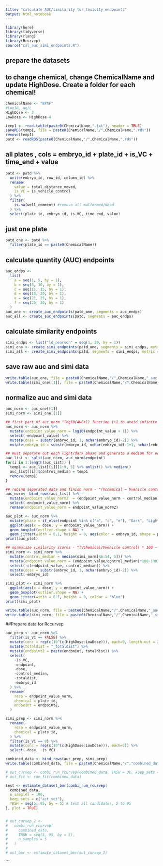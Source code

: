 ```yaml
---
title: "calculate AUC/similarity for toxicity endpoints"
output: html_notebook
---
```


```r

library(here)
library(tidyverse)
library(rlang)
library(Rcurvep)
source("cal_auc_simi_endpoints.R")

```

## prepare the datasets
## to change chemical, change ChemicalName and update HighDose. Create a folder for each chemical!

```r
ChemicalName <- "BPAF"
#Log10, ug/L
HighDose <- 3
LowDose <- HighDose-4
```


```r
temp1 <- read.table(paste0(ChemicalName,".txt"), header = TRUE)
saveRDS(temp1, file = paste0(ChemicalName,"/",ChemicalName,".rds"))
remove(temp1)
patd <- readRDS(paste0(ChemicalName,"/",ChemicalName,".rds"))
```

## all plates , cols = embryo_id + plate_id + is_VC + time_end + value
```r
patd <- patd %>%
  unite(embryo_id, row_id, column_id) %>%
  rename(
    value = total_distance_moved,
    is_VC = is_vehicle_control
  ) %>%
  filter(
    is.na(well_comment) #remove all malformed/dead
  ) %>%
  select(plate_id, embryo_id, is_VC, time_end, value)
```

## just one plate
```r
patd_one <- patd %>%
  filter(plate_id == paste0(ChemicalName))
```

## calculate quantity (AUC) endpoints
```r
auc_endps <-
  list(
    a = seq(1, 5, by = 1),
    b = seq(6, 10, by = 1),
    c = seq(11, 15, by = 1),
    d = seq(16, 20, by = 1),
    e = seq(21, 25, by = 1),
    f = seq(26, 30, by = 1)
  )
auc_one <- create_auc_endpoints(patd_one, segments = auc_endps)
auc_all <- create_auc_endpoints(patd, segments = auc_endps)
```

## calculate similarity endpoints
```r
simi_endps <- list("ld_pearson" = seq(1, 20, by = 1))
simi_one <- create_simi_endpoints(patd_one, segments = simi_endps, metric = "pearson")
simi_all <- create_simi_endpoints(patd, segments = simi_endps, metric = "pearson")

```

## save raw auc and simi data
```r
write.table(auc_one, file = paste0(ChemicalName,"/",ChemicalName,"_auc.txt"))
write.table(simi_one[[1]], file = paste0(ChemicalName,"/",ChemicalName,"_simi.txt"))

```

## normalize auc and simi data
```r
auc_norm <- auc_one[[1]]
simi_norm <- simi_one[[1]]

## first part of auc norm "log10(AUC+1) function (+1 to avoid infinite values with an AUC of 0)"
auc_norm <- auc_norm %>%
  mutate(endpoint_value_norm = log10(endpoint_value + 1)) %>%
  select(-endpoint_value) %>%
  mutate(dose = substr(embryo_id, 1, nchar(embryo_id)-2)) %>%
  mutate(embryo_id = substr(embryo_id, nchar(embryo_id)-1+1, nchar(embryo_id)))

## must separate out each light/dark phase and generate a median for each phase
auc_list <- split(auc_norm, auc_norm$endpoint)
for(i in 1:length(auc_list)) {
  temp1 <- auc_list[[i]][1:9, 5] %>% unlist() %>% median()
  auc_list[[i]]$control_median = temp1
  remove(temp1)
}

## rebind separated data and finish norm - "(Vchemical – Vvehicle control) * 100"
auc_norm<- bind_rows(auc_list) %>%
  mutate(endpoint_value_norm2  = (endpoint_value_norm - control_median)*100) %>%
  select(-endpoint_value_norm) %>%
  rename(endpoint_value_norm = endpoint_value_norm2)

auc_plot <- auc_norm %>%
  mutate(phase = if_else(endpoint %in% c("a", "c", "e"), "Dark", "Light")) %>%
  ggplot(aes(x = dose, y = endpoint_value_norm)) +
  geom_boxplot(outlier.shape = NA) +
  geom_jitter(width = 0.1, height = 0, aes(color = embryo_id, shape = phase))
print(auc_plot)

## normalize similarity scores - "(Vchemical/Vvehicle control) * 100 – 100"
simi_norm <- simi_norm %>%
  mutate(control_median = median(simi_norm[46:54, 5])) %>%
  mutate(endpoint_value_norm = (endpoint_value/control_median)*100-100) %>%
  select(-c(endpoint_value, control_median)) %>%
  mutate(dose = substr(embryo_id, 1, nchar(embryo_id)-2)) %>%
  select(-embryo_id)

simi_plot <- simi_norm %>%
  ggplot(aes(x = dose, y = endpoint_value_norm)) +
  geom_boxplot(outlier.shape = NA) +
  geom_jitter(width = 0.1, height = 0, colour = "blue")
print(simi_plot)

write.table(auc_norm, file = paste0(ChemicalName,"/",ChemicalName,"_auc_norm.txt"))
write.table(simi_norm, file = paste0(ChemicalName,"/",ChemicalName,"_simi_norm.txt"))
```

##Prepare data for Rccurvep
```r
auc_prep <- auc_norm %>%
  filter(is_VC == FALSE) %>%
  mutate(conc = rep(c(10^(c(HighDose:LowDose))), each=9, length.out = 270)) %>%
  mutate(totaldist = "_totaldist") %>%
  mutate(endpoint2 = paste(endpoint, totaldist)) %>%
  select(
    -is_VC,
    -endpoint,
    -dose,
    -control_median,
    -totaldist,
    -embryo_id
  ) %>%
  rename(
    resp = endpoint_value_norm,
    chemical = plate_id,
    endpoint = endpoint2,
  )

simi_prep <- simi_norm %>%
  rename(
    resp = endpoint_value_norm,
    chemical = plate_id,
  ) %>%
  filter(is_VC == 0) %>%
  mutate(conc = rep(c(10^(c(HighDose:LowDose))), each=9)) %>%
  select(-dose, -is_VC)

combined_data <- bind_rows(auc_prep, simi_prep)
write.table(combined_data, file = paste0(ChemicalName,"/","combined_data_",ChemicalName,".txt"))
```

```r
# out_curvep <- combi_run_rcurvep(combined_data, TRSH = 30, keep_sets = "act_set", n_samples = 1)  # using Curvep with BMR = 30
# out_fit <- run_fit(combined_data) 

test <- estimate_dataset_bmr(combi_run_rcurvep(
  combined_data, 
  n_samples = 100, 
  keep_sets = c("act_set"), 
  TRSH = seq(5, 95, by = 5) # test all candidates, 5 to 95
), plot = TRUE)


# out_curvep_2 <-
#   combi_run_rcurvep(
#     combined_data,
#     TRSH = seq(5, 95, by = 5),
#     n_samples = 5
#   )
# 
# out_bmr <- estimate_dataset_bmr(out_curvep_2)

```













```